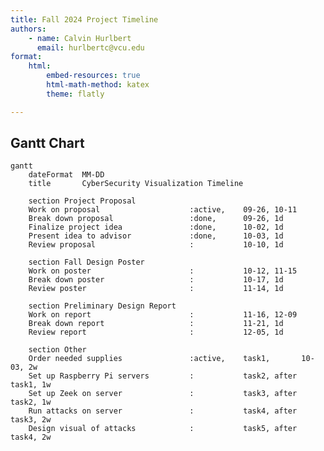 ```yaml
---
title: Fall 2024 Project Timeline
authors:
    - name: Calvin Hurlbert
      email: hurlbertc@vcu.edu
format: 
    html: 
        embed-resources: true
        html-math-method: katex
        theme: flatly

---
```


## Gantt Chart

```mermaid
gantt
    dateFormat  MM-DD
    title       CyberSecurity Visualization Timeline

    section Project Proposal
    Work on proposal                    :active,    09-26, 10-11
    Break down proposal                 :done,      09-26, 1d
    Finalize project idea               :done,      10-02, 1d
    Present idea to advisor             :done,      10-03, 1d
    Review proposal                     :           10-10, 1d

    section Fall Design Poster
    Work on poster                      :           10-12, 11-15
    Break down poster                   :           10-17, 1d
    Review poster                       :           11-14, 1d

    section Preliminary Design Report
    Work on report                      :           11-16, 12-09
    Break down report                   :           11-21, 1d
    Review report                       :           12-05, 1d

    section Other
    Order needed supplies               :active,    task1,       10-03, 2w
    Set up Raspberry Pi servers         :           task2, after task1, 1w
    Set up Zeek on server               :           task3, after task2, 1w
    Run attacks on server               :           task4, after task3, 2w
    Design visual of attacks            :           task5, after task4, 2w

```
